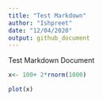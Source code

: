 ```yaml
---
title: "Test Markdown"
author: "Ishpreet"
date: "12/04/2020"
output: github_document
---
```


Test Markdown Document

```r
x<- 100+ 2*rnorm(1000)

plot(x)

```

